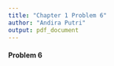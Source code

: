 ---
title: "Chapter 1 Problem 6"
author: "Andira Putri"
output: pdf_document
---

#### Problem 6